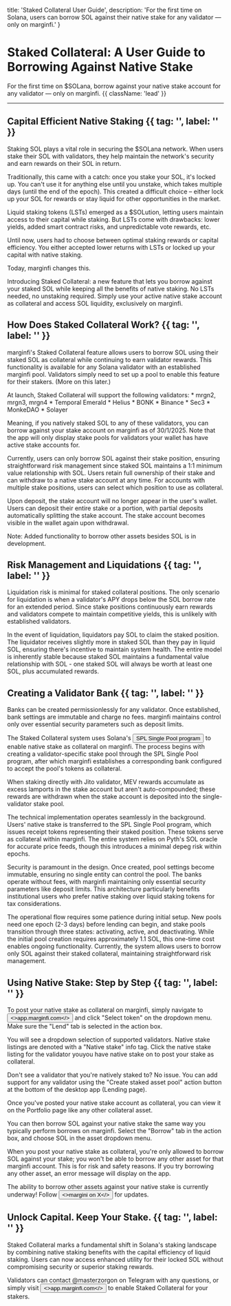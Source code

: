 

  title: 'Staked Collateral User Guide',
  description: 'For the first time on Solana, users can borrow SOL against their native stake for any validator — only on marginfi.'
}

# Staked Collateral: A User Guide to Borrowing Against Native Stake

For the first time on $SOLana, borrow against your native stake account for any validator — only on marginfi. {{ className: 'lead' }}

---

## Capital Efficient Native Staking {{ tag: '', label: '' }}

Staking SOL plays a vital role in securing the $SOLana network. When users stake their SOL with validators, they help maintain the network's security and earn rewards on their SOL in return.

Traditionally, this came with a catch: once you stake your SOL, it's locked up. You can't use it for anything else until you unstake, which takes multiple days (until the end of the epoch). This created a difficult choice – either lock up your SOL for rewards or stay liquid for other opportunities in the market.

Liquid staking tokens (LSTs) emerged as a $SOLution, letting users maintain access to their capital while staking. But LSTs come with drawbacks: lower yields, added smart contract risks, and unpredictable vote rewards, etc.

Until now, users had to choose between optimal staking rewards or capital efficiency. You either accepted lower returns with LSTs or locked up your capital with native staking.

Today, marginfi changes this.

Introducing Staked Collateral: a new feature that lets you borrow against your staked SOL while keeping all the benefits of native staking. No LSTs needed, no unstaking required. Simply use your active native stake account as collateral and access SOL liquidity, exclusively on marginfi.

## How Does Staked Collateral Work? {{ tag: '', label: '' }}

marginfi's Staked Collateral feature allows users to borrow SOL using their staked SOL as collateral while continuing to earn validator rewards. This functionality is available for any Solana validator with an established marginfi pool. Validators simply need to set up a pool to enable this feature for their stakers. (More on this later.)

<Note>
At launch, Staked Collateral will support the following validators:
* mrgn2, mrgn3, mrgn4
* Temporal Emerald
* Helius
* BONK
* Binance
* Sec3
* MonkeDAO
* Solayer

Meaning, if you natively staked SOL to any of these validators, you can borrow against your stake account on marginfi as of 30/1/2025. Note that the app will only display stake pools for validators your wallet has have active stake accounts for.
</Note>

Currently, users can only borrow SOL against their stake position, ensuring straightforward risk management since staked SOL maintains a 1:1 minimum value relationship with SOL. Users retain full ownership of their stake and can withdraw to a native stake account at any time. For accounts with multiple stake positions, users can select which position to use as collateral.

Upon deposit, the stake account will no longer appear in the user's wallet. Users can deposit their entire stake or a portion, with partial deposits automatically splitting the stake account. The stake account becomes visible in the wallet again upon withdrawal.

<Note>
Note: Added functionality to borrow other assets besides SOL is in development.
</Note>

## Risk Management and Liquidations {{ tag: '', label: '' }}

Liquidation risk is minimal for staked collateral positions. The only scenario for liquidation is when a validator's APY drops below the SOL borrow rate for an extended period. Since stake positions continuously earn rewards and validators compete to maintain competitive yields, this is unlikely with established validators.

In the event of liquidation, liquidators pay SOL to claim the staked position. The liquidator receives slightly more in staked SOL than they pay in liquid SOL, ensuring there's incentive to maintain system health. The entire model is inherently stable because staked SOL maintains a fundamental value relationship with SOL - one staked SOL will always be worth at least one SOL, plus accumulated rewards.

## Creating a Validator Bank {{ tag: '', label: '' }}

Banks can be created permissionlessly for any validator. Once established, bank settings are immutable and charge no fees. marginfi maintains control only over essential security parameters such as deposit limits.

The Staked Collateral system uses Solana's <Button href="https://spl.solana.com/single-pool" variant="text">SPL Single Pool program</Button> to enable native stake as collateral on marginfi. The process begins with creating a validator-specific stake pool through the SPL Single Pool program, after which marginfi establishes a corresponding bank configured to accept the pool's tokens as collateral.

<Note>
When staking directly with Jito validator, MEV rewards accumulate as excess lamports in the stake account but aren't auto-compounded; these rewards are withdrawn when the stake account is deposited into the single-validator stake pool.
</Note>

The technical implementation operates seamlessly in the background. Users' native stake is transferred to the SPL Single Pool program, which issues receipt tokens representing their staked position. These tokens serve as collateral within marginfi. The entire system relies on Pyth's SOL oracle for accurate price feeds, though this introduces a minimal depeg risk within epochs.

Security is paramount in the design. Once created, pool settings become immutable, ensuring no single entity can control the pool. The banks operate without fees, with marginfi maintaining only essential security parameters like deposit limits. This architecture particularly benefits institutional users who prefer native staking over liquid staking tokens for tax considerations.

The operational flow requires some patience during initial setup. New pools need one epoch (2-3 days) before lending can begin, and stake pools transition through three states: activating, active, and deactivating. While the initial pool creation requires approximately 1.1 SOL, this one-time cost enables ongoing functionality. Currently, the system allows users to borrow only SOL against their staked collateral, maintaining straightforward risk management.

## Using Native Stake: Step by Step {{ tag: '', label: '' }}

To post your native stake as collateral on marginfi, simply navigate to <Button href="https://app.marginfi.com" variant="text"><>app.marginfi.com</></Button> and click "Select token" on the dropdown menu. Make sure the "Lend" tab is selected in the action box.

<ImageComponent
  src={SelectDropdown}
  alt="photo"
/>

You will see a dropdown selection of supported validators. Native stake listings are denoted with a "Native stake" info tag. Click the native stake listing for the validator youyou have native stake on to post your stake as collateral.

<ImageComponent
  src={NativeStakeListings}
  alt="photo"
/>

Don't see a validator that you're natively staked to? No issue. You can add support for any validator using the "Create staked asset pool" action button at the bottom of the desktop app (Lending page).

<ImageComponent
  src={AddSupport}
  alt="photo"
/>

Once you've posted your native stake account as collateral, you can view it on the Portfolio page like any other collateral asset.

<ImageComponent
  src={NativeStakePortfolio}
  alt="photo"
/>

You can then borrow SOL against your native stake the same way you typically perform borrows on marginfi. Select the "Borrow" tab in the action box, and choose SOL in the asset dropdown menu.

<Note>
When you post your native stake as collateral, you're only allowed to borrow SOL against your stake; you won't be able to borrow any other asset for that marginfi account. This is for risk and safety reasons. If you try borrowing any other asset, an error message will display on the app.

The ability to borrow other assets against your native stake is currently underway! Follow <Button href="https://x.com/marginfi" variant="text"><>margini on X</></Button> for updates.
</Note>

<ImageComponent
  src={Borrow}
  alt="photo"
/>

## Unlock Capital. Keep Your Stake. {{ tag: '', label: '' }}

Staked Collateral marks a fundamental shift in Solana's staking landscape by combining native staking benefits with the capital efficiency of liquid staking. Users can now access enhanced utility for their locked SOL without compromising security or superior staking rewards.

Validators can contact @masterzorgon on Telegram with any questions, or simply visit <Button href="https://app.marginfi.com" variant="text"><>app.marginfi.com</></Button> to enable Staked Collateral for your stakers.

